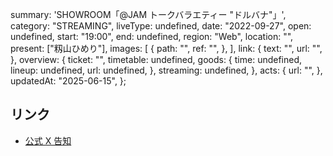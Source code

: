   summary: 'SHOWROOM「@JAM トークバラエティー "ドルバナ"」',
  category: "STREAMING",
  liveType: undefined,
  date: "2022-09-27",
  open: undefined,
  start: "19:00",
  end: undefined,
  region: "Web",
  location: "",
  present: ["籾山ひめり"],
  images: [
    {
      path: "",
      ref: "",
    },
  ],
  link: {
    text: "",
    url: "",
  },
  overview: {
    ticket: "",
    timetable: undefined,
    goods: {
      time: undefined,
      lineup: undefined,
      url: undefined,
    },
    streaming: undefined,
  },
  acts: {
    url: "",
  },
  updatedAt: "2025-06-15",
};

## リンク

- [公式 X 告知](https://x.com/takanenofficial/status/1572213964653867010)
